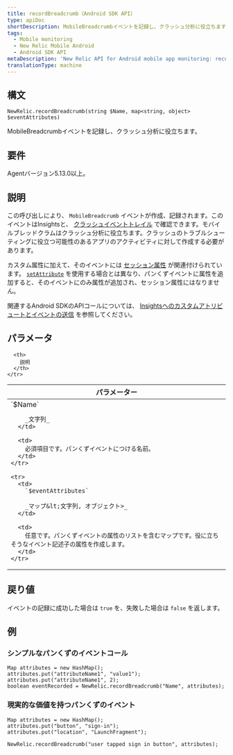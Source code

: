 ```yaml
---
title: recordBreadcrumb（Android SDK API）
type: apiDoc
shortDescription: MobileBreadcrumbイベントを記録し、クラッシュ分析に役立ちます。
tags:
  - Mobile monitoring
  - New Relic Mobile Android
  - Android SDK API
metaDescription: 'New Relic API for Android mobile app monitoring: record a MobileBreadcrumb event for crash analysis.'
translationType: machine
---
```


## 構文

```
NewRelic.recordBreadcrumb(string $Name, map<string, object> $eventAttributes)
```

MobileBreadcrumbイベントを記録し、クラッシュ分析に役立ちます。

## 要件

Agentバージョン5.13.0以上。

## 説明

この呼び出しにより、 `MobileBreadcrumb` イベントが作成、記録されます。このイベントはInsightsと、 [クラッシュイベントトレイル](/docs/mobile-monitoring/mobile-monitoring-ui/crashes/mobile-crash-event-trail) で確認できます。モバイルブレッドクラムはクラッシュ分析に役立ちます。クラッシュのトラブルシューティングに役立つ可能性のあるアプリのアクティビティに対して作成する必要があります。

カスタム属性に加えて、そのイベントには [セッション属性](/docs/insights/explore-data/attributes/mobile-default-attributes-insights#mobile-list) が関連付けられています。 [`setAttribute`](/docs/mobile-monitoring/new-relic-mobile-android/android-sdk-api/set-attribute) を使用する場合とは異なり、パンくずイベントに属性を追加すると、そのイベントにのみ属性が追加され、セッション属性にはなりません。

関連するAndroid SDKのAPIコールについては、 [Insightsへのカスタムアトリビュートとイベントの送信](/docs/mobile-monitoring/new-relic-mobile-android/install-configure/guide-custom-instrumentation-api#send-insights) を参照してください。

## パラメータ

<table>
  <thead>
    <tr>
      <th width="30%">
        パラメーター
      </th>

      <th>
        説明
      </th>
    </tr>
  </thead>

  <tbody>
    <tr>
      <td>
        `$Name`

        _文字列_
      </td>

      <td>
        必須項目です。パンくずイベントにつける名前。
      </td>
    </tr>

    <tr>
      <td>
        `$eventAttributes`

        _マップ&lt;文字列, オブジェクト>_
      </td>

      <td>
        任意です。パンくずイベントの属性のリストを含むマップです。役に立ちそうなイベント記述子の属性を作成します。
      </td>
    </tr>
  </tbody>
</table>

## 戻り値

イベントの記録に成功した場合は `true` を、失敗した場合は `false` を返します。

## 例

### シンプルなパンくずのイベントコール

```
Map attributes = new HashMap();
attributes.put("attributeName1", "value1");
attributes.put("attributeName1", 2);
boolean eventRecorded = NewRelic.recordBreadcrumb("Name", attributes);
```

### 現実的な価値を持つパンくずのイベント

```
Map attributes = new HashMap();
attributes.put("button", "sign-in");
attributes.put("location", "LaunchFragment");

NewRelic.recordBreadcrumb("user tapped sign in button", attributes);
```
